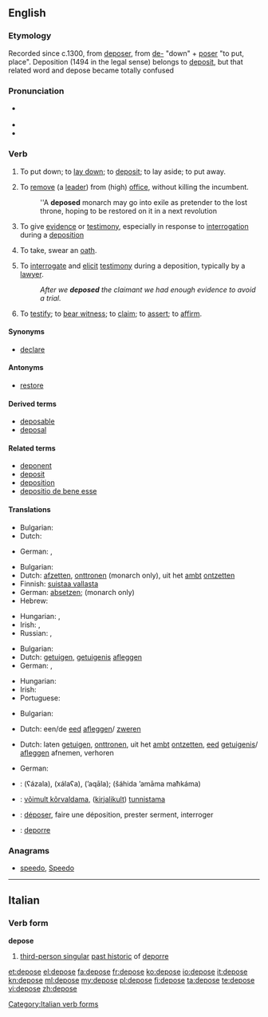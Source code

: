 ==English==

===Etymology===
Recorded since c.1300, from {{etyl|fro}} [[deposer]], from [[de-]] "down" + [[poser]] "to put, place". Deposition (1494 in the legal sense) belongs to [[deposit]], but that related word and depose became totally confused

===Pronunciation===
* {{a|UK}} {{IPA|/dɪˈpəʊz/}}
* {{audio|en-us-depose.ogg|Audio (US)}}
* {{rhymes|əʊz}}

===Verb===
{{en-verb|depos|ing}}

# {{literally}} {{transitive}} To put down; to [[lay down]]; to [[deposit]]; to lay aside; to put away.
# {{transitive}} To [[remove]] (a [[lead]]er) from (high) [[office]], without killing the incumbent.
#: ''A '''deposed''' monarch may go into exile as pretender to the lost throne, hoping to be restored on it in a next revolution
# {{legal}} {{intransitive}} To give [[evidence]] or [[testimony]], especially in response to [[interrogation]] during a [[deposition]]
# {{intransitive}} To take, swear an [[oath]].
# {{legal}} {{transitive}} To [[interrogate]] and [[elicit]] [[testimony]] during a deposition, typically by a [[lawyer]].
#: ''After we '''deposed''' the claimant we had enough evidence to avoid a trial.''
# To [[testify]]; to [[bear witness]]; to [[claim]]; to [[assert]]; to [[affirm]].

====Synonyms====
* [[declare]]

====Antonyms====
* [[restore]]

====Derived terms====
* [[deposable]]
* [[deposal]]

====Related terms====
* [[deponent]]
* [[deposit]]
* [[deposition]]
* [[depositio de bene esse]]

====Translations====
{{trans-top|to put - or lay something down}}
* Bulgarian: {{t-|bg|депонирам}}
* Dutch: {{t+|nl|neerleggen}}
{{trans-mid}}
* German: {{t-|de|niederlegen}}, {{t+|de|deponieren}}
{{trans-bottom}}

{{trans-top|to remove (a leader) from office}}
* Bulgarian: {{t+|bg|детронирам}}
* Dutch: [[afzetten]], [[onttronen]] (monarch only), uit het [[ambt]] [[ontzetten]]
* Finnish: [[suistaa vallasta]]
* German: [[absetzen]]; {{t+|de|entthronen}} (monarch only)
* Hebrew: {{t+|he|הדיח|m|tr=hediyakh}}
{{trans-mid}}
* Hungarian: {{t+|hu|eltávolít}}, {{t+|hu|letesz}}
* Irish: {{t-|ga|(Ceannaire) do briseadh amach}}, {{t-|ga|aithríoghadh}} {{qualifier|monarch only}}
* Russian: {{t+|ru|низлагать|sc=Cyrl|tr=nizlagát'|alt=низлага́ть}} {{impf}}, {{t+|ru|низложить|sc=Cyrl|tr=nizložít'|alt=низложи́ть}} {{pf.}}
{{trans-bottom}}

{{trans-top|to give evidence or testimony}}
* Bulgarian: {{t-|bg|давам показания}}
* Dutch: [[getuigen]], [[getuigenis]] [[afleggen]]
* German: {{t+|de|unter}} {{t+|de|Eid|m}} {{t+|de|aussagen}}, {{t-|de|bezeugen}}
{{trans-mid}}
* Hungarian: {{t+|hu|tanúsít}}
* Irish: {{t-|ga|fianaise a thabhairt}}
* Portuguese: {{t+|pt|depor}}
{{trans-bottom}}

{{trans-top|to take an oath}}
* Bulgarian: {{t-|bg|давам клетва}}
{{trans-mid}}
* Dutch: een/de [[eed]] [[afleggen]]/ [[zweren]]
{{trans-bottom}}

{{trans-top|to interrogate and elicit testimony}}
* Dutch: laten [[getuigen]], [[onttronen]], uit het [[ambt]] [[ontzetten]], [[eed]] [[getuigenis]]/ [[afleggen]] afnemen, verhoren
{{trans-mid}}
* German: {{t+|de|verhören}}
{{trans-bottom}}

{{checktrans-top}}
* {{ttbc|ar}}: {{Arab|[[عزل]]}} (ʕázala), {{Arab|[[خلع]]}} (xálaʕa), {{Arab|[[قال|أقال]]}} (’aqāla); {{Arab|[[شهد]] [[امام]] [[محكمة]]}} (šáhida ’amāma maħkáma)
* {{ttbc|et}}: [[võimult kõrvaldama]], ([[kirjalikult]]) [[tunnistama]]
* {{ttbc|fr}}: [[déposer]], faire une déposition, prester serment, interroger
* {{ttbc|it}}: [[deporre]]
{{trans-bottom}}

===Anagrams===
* [[speedo#English|speedo]], [[Speedo#English|Speedo]]

----

==Italian==

===Verb form===
'''depose'''

# [[third-person singular]] [[past historic]] of [[deporre]]

[[Category:Italian verb forms]]

[[et:depose]]
[[el:depose]]
[[fa:depose]]
[[fr:depose]]
[[ko:depose]]
[[io:depose]]
[[it:depose]]
[[kn:depose]]
[[ml:depose]]
[[my:depose]]
[[pl:depose]]
[[fi:depose]]
[[ta:depose]]
[[te:depose]]
[[vi:depose]]
[[zh:depose]]